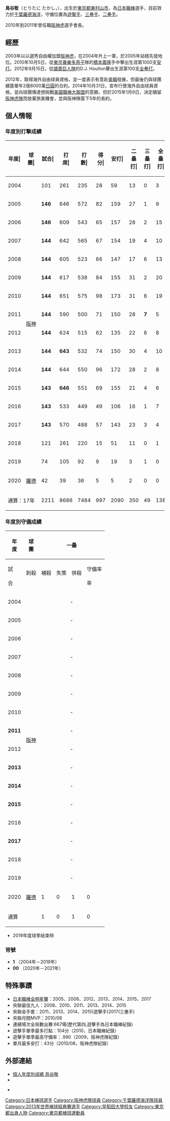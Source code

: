 {{Infobox NPB player|
|name=鳥谷敬|
|image=HT-Takashi-Toritani.jpg|
|width=300|
|position=內野手|
|team=|
|number=|
|bats=左|
|throws=右|
|birthdate={{birth_date_and_age|1981|6|26|mf=y}}|
|birthplace={{JPN}}[[東京都|東京都]][[東村山市|東村山市]]|
|debutdate=4月2日
|debutyear=2004年
|debutteam=阪神虎
|statyear=2021年球季
|stat1label=打擊率
|stat1value=0.278
|stat2label=全壘打
|stat2value=138
|stat3label=打點
|stat3value=830
|stat4label=盜壘
|stat4value=131
|teams=<nowiki></nowiki>
* 聖望学園高等學校
* [[早稻田大學|早稻田大學]]
* [[阪神虎|阪神虎]](2004年－2019年)
* [[千葉羅德海洋|千葉羅德海洋]](2020年－2021年)
}}
{{Japanese|japanese=鳥谷 敬|kana=とりたに たかし|romaji=Toritani Takashi}}
'''鳥谷敬'''（とりたに たかし，{{bd|1981年|6月26日|catIdx=Toritani, Takashi}}），出生於[[東京都|東京都]][[東村山市|東村山市]]，為[[日本職棒|日本職棒]]選手，目前效力於[[千葉羅德海洋|千葉羅德海洋]]，守備位置為[[遊撃手|遊撃手]]、[[三壘手|三壘手]]、[[二壘手|二壘手]]。

2010年到2011年曾任職[[阪神虎|阪神虎]]選手會長。

==經歷==
2003年以以選秀自由權加盟[[阪神虎|阪神虎]]，在2004年升上一軍，於2005年站穩先發地位。2010年10月5日，從[[東京養樂多燕子|東京養樂多燕子]]隊的[[橋本義隆|橋本義隆]]手中擊出生涯第1000支[[安打|安打]]。2012年9月15日，從[[讀賣巨人隊|讀賣巨人隊]]的D.J. Houlton擊出生涯第100支[[全壘打|全壘打]]。

2012年，取得海外自由球員資格，並一度表示有意赴[[美職|美職]]發展，但最後仍與球團續簽單年2億8000萬[[日圓|日圓]]的合約。2014年10月31日，宣布行使海外自由球員資格，並向球團傳達想挑戰[[美國職棒大聯盟|美國職棒大聯盟]]的意願，但於2015年1月9日，決定續留[[阪神虎隊|阪神虎隊]]而放棄旅美機會，並與阪神隊簽下5年的長約。



== 個人情報 ==
=== 年度別打擊成績 ===
{| class="wikitable" style="text-align:right; font-size:small"
|-bgcolor="#efefef"
!年度|!!球團|!!試合|!!打<br>席|!!打<br>數|!!得分|!!安打|!!二<br>壘<br>打|!!三<br>壘<br>打|!!全<br>壘<br>打|!!壘<br>打<br>數|!!打點|!!盜壘|!!盜<br>壘<br>刺|!!觸擊|!!犧<br>牲<br>打|!!保送|!!敬遠|!!觸身|!!三振|!!雙殺|!!打<br>擊<br>率|!!上<br>壘<br>率|!!長<br>打<br>率|!!OPS
|-
|style="text-align:center"|2004
| rowspan="16" style="text-align:center; white-space:nowrap" |[[阪神虎|阪神]]
|101||261||235||28||59||13||0||3||81||17||2||2||2||0||21||1||3||66||6||.251||.320||.345||.665
|-
|style="text-align:center;"|2005
|'''146'''||646||572||82||159||27||1||9||215||52||5||5||10||4||53||3||6||115||11||.278||.343||.376||.719
|-
|style="text-align:center;"|2006
|'''146'''||609||543||65||157||28||2||15||234||58||5||3||4||0||60||1||2||111||10||.289||.362||.431||.793
|-
|style="text-align:center;"|2007
|'''144'''||642||565||67||154||19||4||10||211||43||7||4||8||1||63||2||5||106||8||.273||.350||.373||.724
|-
|style="text-align:center;"|2008
|'''144'''||605||523||66||147||17||6||13||215||80||4||7||5||5||68||2||4||85||10||.281||.365||.411||.776
|-
|style="text-align:center;"|2009
|'''144'''||617||538||84||155||31||2||20||250||75||7||7||5||4||65||0||5||83||13||.288||.368||.465||.833
|-
|style="text-align:center;"|2010
|'''144'''||651||575||98||173||31||6||19||273||104||13||3||2||5||66||1||3||93||14||.301||.373||.475||.848
|-
|style="text-align:center;"|2011
|'''144'''||590||500||71||150||28||'''7'''||5||207||51||16||3||3||5||'''78'''||0||4||72||10||.300||'''.395'''||.414||.809
|-
|style="text-align:center;"|2012
|'''144'''||624||515||62||135||22||6||8||193||59||15||4||5||'''8'''||'''94'''||2||2||91||12||.262||.373||.375||.748
|-
|style="text-align:center;"|2013
|'''144'''||'''643'''||532||74||150||30||4||10||218||65||15||7||1||2||'''104'''||1||4||65||12||.282||.402||.410||.812
|-
|style="text-align:center;"|2014
|'''144'''||644||550||96||172||28||2||8||228||73||10||6||1||4||87||3||2||80||14||.313||.406||.415||.821
|-
|style="text-align:center;"|2015
|'''143'''||'''646'''||551||69||155||21||4||6||202||42||9||6||2||3||89||2||1||77||8||.281||.380||.367||.747
|-
|style="text-align:center;"|2016
|'''143'''||533||449||49||106||16||1||7||145||36||13||3||1||6||75||0||2||80||12||.236||.344||.323||.667
|-
|style="text-align:center;"|2017
|'''143'''||570||488||57||143||23||3||4||184||41||8||7||1||2||77||3||2||62||13||.293||.390||.377||.767
|-
|style="text-align:center;"|2018
|121||261||220||15||51||11||0||1||65||22||1||1||3||3||34||3||1||37||6||.232||.333||.295||.629
|-
|style="text-align:center;"|2019
|74||105||92||9||19||3||1||0||24||4||1||0||1||0||12||0||0||16||2||.207||.298||.261||.559
|-
|style="text-align:center;"|2020
|rowspan="1" style="text-align:center;white-space:nowrap;"|[[千葉羅德海洋|羅德]]
|42||39||36||5||5||2||0||0||7||6||0||1||0||0||1||0||2||8||0||.139||.205||.194||.400
|-
!colspan="2"|通算：17年
|2211||8686||7484||997||2090||350||49||138||2952||828||131||69||54||52||1047||24||48||1247||161||.279||.369||.394||.763
|}

=== 年度別守備成績 ===
{| class="wikitable" style="text-align: right; font-size: small; border-collapse:collapse; padding: 1px;"
!rowspan="2"|年<br />度!!rowspan="2"|球<br />團!!colspan="6"|一壘!!colspan="6"|二壘!!colspan="6"|三壘!!colspan="6"|游擊
|-style="line-height:1.25em;"
!試<br /><br />合
!刺殺<br /><br />!!補殺<br /><br />!!失策<br /><br />!!併殺<br /><br />!!守備率<br /><br />率!!試<br /><br />合!!刺<br /><br />殺!!補<br /><br />殺!!失<br /><br />策!!併<br /><br />殺!!守<br />備<br />率!!試<br /><br />合!!刺<br /><br />殺!!補<br /><br />殺!!失<br /><br />策!!併<br /><br />殺!!守<br />備<br />率!!試<br /><br />合!!刺<br /><br />殺!!補<br /><br />殺!!失<br /><br />策!!併<br /><br />殺!!守<br />備<br />率
|-
|style="text-align:center;"|2004
|rowspan="16" style="text-align:center; white-space:nowrap;"|[[阪神虎|阪神]]
|colspan="6" style="text-align:center;"|-||colspan="6" style="text-align:center;"|-||30||13||34||0||1||1.000||52||69||101||4||16||.977
|-
|style="text-align:center;"|2005
|colspan="6" style="text-align:center;"|-||colspan="6" style="text-align:center;"|-||colspan="6" style="text-align:center;"|-||'''146'''||201||477||10||86||.985
|-
|style="text-align:center;"|2006
|colspan="6" style="text-align:center;"|-||colspan="6" style="text-align:center;"|-||colspan="6" style="text-align:center;"|-||'''146'''||213||'''490'''||'''21'''||'''100'''||.971
|-
|style="text-align:center;"|2007
|colspan="6" style="text-align:center;"|-||colspan="6" style="text-align:center;"|-||colspan="6" style="text-align:center;"|-||'''144'''||196||446||11||81||.983
|-
|style="text-align:center;"|2008
|colspan="6" style="text-align:center;"|-||colspan="6" style="text-align:center;"|-||colspan="6" style="text-align:center;"|-||'''144'''||'''263'''||'''476'''||'''15'''||'''107'''||.980
|-
|style="text-align:center;"|2009
|colspan="6" style="text-align:center;"|-||colspan="6" style="text-align:center;"|-||colspan="6" style="text-align:center;"|-||'''144'''||204||467||7||80||'''.990'''
|-
|style="text-align:center;"|2010
|colspan="6" style="text-align:center;"|-||colspan="6" style="text-align:center;"|-||colspan="6" style="text-align:center;"|-||140||205||443||7||'''98'''||.989
|-
|style="text-align:center;"|'''2011'''
|colspan="6" style="text-align:center;"|-||colspan="6" style="text-align:center;"|-||colspan="6" style="text-align:center;"|-||136||192||389||5||66||.991
|-
|style="text-align:center;"|2012
|colspan="6" style="text-align:center;"|-||colspan="6" style="text-align:center;"|-||colspan="6" style="text-align:center;"|-||'''144'''||215||'''468'''||12||77||.983
|-
|style="text-align:center;"|'''2013'''
|colspan="6" style="text-align:center;"|-||colspan="6" style="text-align:center;"|-||colspan="6" style="text-align:center;"|-||'''144'''||'''213'''||'''476'''||4||'''98'''||'''.994'''
|-
|style="text-align:center;"|'''2014'''
|colspan="6" style="text-align:center;"|-||colspan="6" style="text-align:center;"|-||colspan="6" style="text-align:center;"|-||'''144'''||'''208'''||363||5||77||'''.991'''
|-
|style="text-align:center;"|'''2015'''
|colspan="6" style="text-align:center;"|-||colspan="6" style="text-align:center;"|-||colspan="6" style="text-align:center;"|-||'''143'''||207||380||14||63||.977
|-
|style="text-align:center;"|2016
|colspan="6" style="text-align:center;"|-||colspan="6" style="text-align:center;"|-||17||8||36||2||1||.957||118||156||286||10||42||.978
|-
|style="text-align:center;"|'''2017'''
|colspan="6" style="text-align:center;"|-||colspan="6" style="text-align:center;"|-||'''138'''||'''80'''||190||9||10||.968
|colspan="6" style="text-align:center;"|-
|-
|style="text-align:center;"|2018
|colspan="6" style="text-align:center;"|-||28||33||35||2||7||.971||32||18||37||3||6||.948||2||1||2||0||0||1.000
|-
|style="text-align:center;"|2019
|colspan="6" style="text-align:center;"|-||colspan="6" style="text-align:center;"|-||colspan="6" style="text-align:center;"|-||14||12||28||1||11||.976
|-
|style="text-align:center;"|2020
|rowspan="1" style="text-align:center; white-space:nowrap;"|[[千葉羅德海洋|羅德]]
|1||0||1||0||0||1.000||1||0||4||0||1||1.000||24||3||9||1||0||.923||7||5||9||0||0||1.000
|-
!colspan="2"|通算
|1||0||1||0||0||1.000||29||33||39||2||8||.972||241||122||306||15||18||.966||{{Color|red|'''1768'''}}||2560||5301||126||1002||.984
|}
* 2019年度球季結束時

=== 背號 ===
* '''1''' （2004年－2019年）
* '''00''' （2020年－2021年）

==特殊事蹟==
* [[日本職棒全明星賽|日本職棒全明星賽]]：2005、2006、2012、2013、2014、2015、2017
* 央聯最佳九人：2008、2010、2011、2013、2014、2015
* 央聯金手套：2011、2013、2014、2015(遊擊手)2017(三壘手)
* 央聯月間MVP：2010/08
*連續場次全局數出賽:667場(歷代第四,遊擊手為日本職棒紀錄)
* 遊擊手單季最多打點：104分（2010，日本職棒紀錄）
* 遊擊手單季最高守備率：.990（2009，阪神虎隊紀錄）
* 單月最多安打：43分（2010/08，阪神虎隊紀錄）

==外部連結==
* [https://npb.jp/bis/players/21925119.html 個人年度別成績 鳥谷敬] {{ja icon}} 
* {{Baseballstats|brm=torita001tak}}

*{{台灣棒球維基館}}
{{中央聯盟最高上壘率}}
{{中央聯盟最佳九人_(遊擊手)}}
{{日本名球會}}
{{2013年世界棒球經典賽日本代表隊選手|state=collapsed}}
{{DEFAULTSORT:Toritani, Takashi}}
[[Category:日本棒球選手|Category:日本棒球選手]]
[[Category:阪神虎隊球員|Category:阪神虎隊球員]]
[[Category:千葉羅德海洋隊球員|Category:千葉羅德海洋隊球員]]
[[Category:2013年世界棒球經典賽選手|Category:2013年世界棒球經典賽選手]]
[[Category:早稻田大學校友|Category:早稻田大學校友]]
[[Category:東京都出身人物|Category:東京都出身人物]]
[[Category:東京都棒球運動員|Category:東京都棒球運動員]]